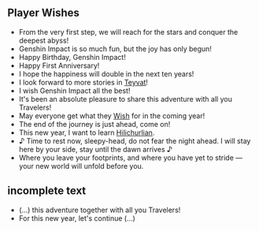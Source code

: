 {{Event Tabs}}

==Player Wishes==
<!--list these in alphabetical order-->
* From the very first step, we will reach for the stars and conquer the deepest abyss!
* Genshin Impact is so much fun, but the joy has only begun!
* Happy Birthday, Genshin Impact!
* Happy First Anniversary!
* I hope the happiness will double in the next ten years!
* I look forward to more stories in [[Teyvat]]!
* I wish Genshin Impact all the best!
* It's been an absolute pleasure to share this adventure with all you Travelers!
* May everyone get what they [[Wish]] for in the coming year!
* The end of the journey is just ahead, come on!
* This new year, I want to learn [[Hilichurlian]].
* ♪ Time to rest now, sleepy-head, do not fear the night ahead. I will stay here by your side, stay until the dawn arrives ♪
* Where you leave your footprints, and where you have yet to stride &mdash; your new world will unfold before you.

==incomplete text==
* (...) this adventure together with all you Travelers!
* For this new year, let's continue (...)